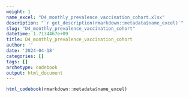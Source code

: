 ```yaml
---
weight: 1
name_excel: "D4_monthly_prevalence_vaccination_cohort.xlsx"
description: "`r get_description(rmarkdown::metadata$name_excel)`"
slug: "D4_monthly_prevalence_vaccination_cohort"
datetime: 1.7134467e+09
title: D4_monthly_prevalence_vaccination_cohort
author: ''
date: '2024-04-18'
categories: []
tags: []
archetype: codebook
output: html_document
---
```


```r
html_codebook(rmarkdown::metadata$name_excel)
```
